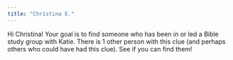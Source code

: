```yaml
---
title: "Christina E."
---
```


Hi Christina! Your goal is to find someone who has been in or led a Bible study group with Katie. There is 1 other person with this clue (and perhaps others who could have had this clue). See if you can find them!
